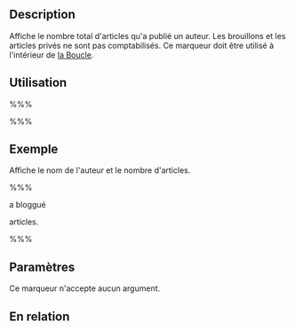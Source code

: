 {{French Header}}
== Description ==

Affiche le nombre total d'articles qu'a publié un auteur. Les brouillons et les articles privés ne sont pas comptabilisés. Ce marqueur doit être utilisé à l'intérieur de [[fr:La_Boucle|la Boucle]].

== Utilisation ==

%%% <?php the_author_posts(); ?> %%%

== Exemple ==

Affiche le nom de l'auteur et le nombre d'articles.

%%% <p><?php the_author(); ?> a bloggué <?php the_author_posts(); ?> articles.</p> %%%

== Paramètres ==

Ce marqueur n'accepte aucun argument.

== En relation ==

{{Auteur Marqueurs}}